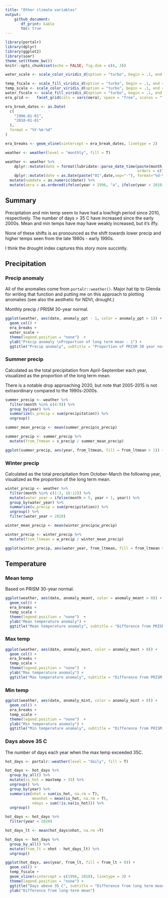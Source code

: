 ```yaml
---
title: "Other climate variables"
output: 
    github_document:
       df_print: kable
       toc: true
---
```


```r
library(portalr)
library(dplyr)
library(ggplot2)
library(soar)
theme_set(theme_bw())
knitr::opts_chunk$set(echo = FALSE, fig.dim = c(6, 3))

water_scale <- scale_color_viridis_d(option = "turbo", begin = .1, end = .8, direction = -1)

temp_fscale <- scale_fill_viridis_d(option = "turbo", begin = .1, end = .8, direction = 1)
temp_scale <- scale_color_viridis_d(option = "turbo", begin = .1, end = .8, direction =1)
water_fscale <- scale_fill_viridis_d(option = "turbo", begin = .1, end = .8, direction = -1)
era_grid <-   facet_grid(cols = vars(oera), space = "free", scales = "free_x")

era_break_dates <- as.Date(
  c(
    "1996-01-01",
    "2010-01-01"
  ),
  format = "%Y-%m-%d"
)

era_breaks <- geom_vline(xintercept = era_break_dates, linetype = 2)

```

```r

weather <- weather(level = "monthly", fill = T)

weather <- weather %>%
    dplyr::mutate(date = format(lubridate::parse_date_time(paste(month, year, sep=" "),
                                                           orders = c("m/Y")), "%m-%Y")) %>%
    dplyr::mutate(date = as.Date(paste("01",date,sep="-"), format="%d-%m-%Y"))  %>%
  mutate(numdate = as.numeric(date)) %>%
  mutate(oera = as.ordered(ifelse(year < 1996, "a", ifelse(year < 2010, "b", "c"))))

```


## Summary

Precipitation and min temp seem to have had a low/high period since 2010, respectively. The number of days > 35 C have increased since the early 2000s. Mean and min temps have may have weakly increased, but it's iffy. 

None of these shifts is as pronounced as the shift towards lower precip and higher temps seen from the late 1980s - early 1990s. 

I think the drought index captures this story more succintly. 

## Precipitation

### Precip anomaly

All of the anomalies come from `portalr::weather()`. Major hat tip to Glenda for writing that function and putting me on this approach to plotting anomalies (see also the aesthetic for NDVI, drought.)

Monthly precip / PRISM 30-year normal.

```r

ggplot(weather, aes(date, anomaly_ppt - 1, color = anomaly_ppt > 1)) +
  geom_col() +
  era_breaks +
  water_scale +
  theme(legend.position = "none")  +
  ylab("Precip anomaly \nProportion of long term mean - 1") +
  ggtitle("Precip anomaly", subtitle = "Proportion of PRISM 30 year normal")

```

### Summer precip

Calculated as the total precipitation from April-September each year, visualized as the proportion of the long term mean.

There is a notable drop approaching 2020, but note that 2005-2015 is not extraordinary compared to the 1990s-2000s.

```r

summer_precip <- weather %>%
  filter(month %in% c(4:9)) %>%
  group_by(year) %>%
  summarize(s_precip = sum(precipitation)) %>%
  ungroup() 

summer_mean_precip <- mean(summer_precip$s_precip)

summer_precip <- summer_precip %>%
  mutate(from_ltmean = s_precip / summer_mean_precip)

ggplot(summer_precip, aes(year, from_ltmean, fill = from_ltmean > 1)) + geom_col(aes(y = from_ltmean - 1)) + water_fscale + geom_vline(xintercept = c(1996, 2010), linetype = 3) + theme(legend.position = "none") + ylab("Summer precipitation \nProportion of long term mean - 1 ") + ggtitle("Summer precip", subtitle = "Proportion of long term mean")


```

### Winter precip


Calculated as the total precipitation from October-March the following year, visualized as the proportion of the long term mean.

```r


winter_precip <- weather %>%
  filter(month %in% c(1:3, 10:12)) %>%
  mutate(water_year = ifelse(month > 5, year + 1, year)) %>%
  group_by(water_year) %>%
  summarize(w_precip = sum(precipitation)) %>%
  ungroup() %>%
  filter(water_year < 2020)

winter_mean_precip <- mean(winter_precip$w_precip)

winter_precip <- winter_precip %>%
  mutate(from_ltmean = w_precip / winter_mean_precip)

ggplot(winter_precip, aes(water_year, from_ltmean, fill = from_ltmean > 1)) + geom_col(aes(y = from_ltmean - 1)) + water_fscale + geom_vline(xintercept = c(1996, 2010), linetype = 3) + theme(legend.position = "none") + ylab("winter precipitation \nProportion of long term mean - 1 ") + ggtitle("Winter precip", subtitle = "Proportion of long term mean")


```

## Temperature

### Mean temp

Based on PRISM 30-year normal.

```r

ggplot(weather, aes(date, anomaly_meant, color = anomaly_meant > 0)) +
  geom_col() +
  era_breaks +
  temp_scale +
  theme(legend.position = "none")  +
  ylab("Mean temperature anomaly") +
  ggtitle("Mean temperature anomaly", subtitle = "Difference from PRISM 30 year normal")

```

### Max temp

```r

ggplot(weather, aes(date, anomaly_maxt, color = anomaly_maxt > 0)) +
  geom_col() +
  era_breaks +
  temp_scale +
  theme(legend.position = "none")  +
  ylab("Max temperature anomaly") +
  ggtitle("Max temperature anomaly", subtitle = "Difference from PRISM 30 year normal")

```

### Min temp

```r


ggplot(weather, aes(date, anomaly_mint, color = anomaly_mint > 0)) +
  geom_col() +
  era_breaks +
  temp_scale +
  theme(legend.position = "none")  +
  ylab("Min temperature anomaly") +
  ggtitle("Min temperature anomaly", subtitle = "Difference from PRISM 30 year normal")

```


### Days above 35 C

The number of days each year when the max temp exceeded 35C. 

```r

hot_days <- portalr::weather(level = "daily", fill = T)

hot_days <- hot_days %>%
  group_by_all() %>%
  mutate(is_hot = maxtemp > 35) %>%
  ungroup() %>%
  group_by(year) %>%
  summarize(nhot = sum(is_hot, na.rm = T),
            meanhot = mean(is_hot, na.rm = T),
            ndays = sum(!is.na(is_hot))) %>%
  ungroup()

hot_days <- hot_days %>%
  filter(year < 2020)

hot_days_lt <- mean(hot_days$nhot, na.rm =T)

hot_days <- hot_days %>%
  group_by_all() %>%
  mutate(from_lt = nhot - hot_days_lt) %>%
  ungroup()

ggplot(hot_days, aes(year, from_lt, fill = from_lt > 0)) +
  geom_col() +
  temp_fscale +
  geom_vline(xintercept = c(1996, 2010), linetype = 3) +
  theme(legend.position = "none") +
  ggtitle("Days above 35 C", subtitle = "Difference from long term mean") +
  ylab("Difference from long-term mean")

```





